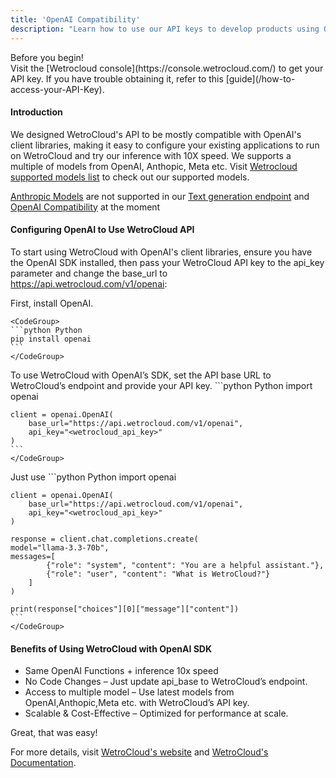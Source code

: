 ---
title: 'OpenAI Compatibility'
description: "Learn how to use our API keys to develop products using OpenAI SDK"
---
<Note>
Before you begin!<br />
Visit the [Wetrocloud console](https://console.wetrocloud.com/) to get your API key. If you have trouble obtaining it, refer to this [guide](/how-to-access-your-API-Key). 
</Note>


#### Introduction 
We designed WetroCloud's API to be mostly compatible with OpenAI's client libraries, making it easy to configure your existing applications to run on WetroCloud and try our inference with 10X speed.
We supports a multiple of models from OpenAI, Anthopic, Meta etc. Visit [Wetrocloud supported models list](/endpoint-explanations/models) to check out our supported models.

<Warning> [Anthropic Models](/endpoint-explanations/models#anthropic-models) are not supported in our [Text generation endpoint](/endpoint-explanations/text-generation) and [OpenAI Compatibility](/endpoint-explanations/openai-compatibility) at the moment</Warning>

#### Configuring OpenAI to Use WetroCloud API
To start using WetroCloud with OpenAI's client libraries, ensure you have the OpenAI SDK installed, then pass your WetroCloud API key to the api_key parameter and change the base_url to https://api.wetrocloud.com/v1/openai:

<Steps>
  <Step title="Install OpenAI SDK">
    First, install OpenAI.
    
    <CodeGroup>
    ```python Python
    pip install openai
    ```
    </CodeGroup>
  </Step>

  <Step title="Configuration">
    To use WetroCloud with OpenAI’s SDK, set the API base URL to WetroCloud’s endpoint and provide your API key.
    <CodeGroup>
    ```python Python
    import openai

    client = openai.OpenAI(
        base_url="https://api.wetrocloud.com/v1/openai",
        api_key="<wetrocloud_api_key>"
    )
    ```
    </CodeGroup>
  </Step>
  <Step title="Example: Text Completion">
    Just use
    <CodeGroup>
    ```python Python
    import openai

    client = openai.OpenAI(
        base_url="https://api.wetrocloud.com/v1/openai",
        api_key="<wetrocloud_api_key>"
    )

    response = client.chat.completions.create(
    model="llama-3.3-70b",
    messages=[
            {"role": "system", "content": "You are a helpful assistant."},
            {"role": "user", "content": "What is WetroCloud?"}
        ]
    )

    print(response["choices"][0]["message"]["content"])
    ```
    </CodeGroup>
  </Step>
</Steps>

#### Benefits of Using WetroCloud with OpenAI SDK 
- Same OpenAI Functions + inference 10x speed 
- No Code Changes – Just update api_base to WetroCloud’s endpoint.
- Access to multiple model – Use latest models from OpenAI,Anthopic,Meta etc. with WetroCloud’s API key.
- Scalable & Cost-Effective – Optimized for performance at scale.


Great, that was easy!

For more details, visit [WetroCloud's website](https://wetrocloud.com/) and [WetroCloud's Documentation](https://docs.wetrocloud.com/).